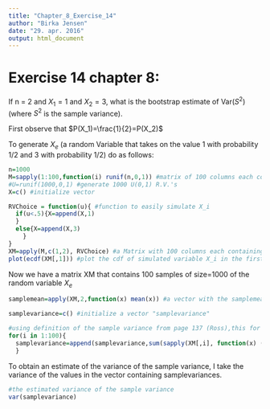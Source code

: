 ```yaml
---
title: "Chapter_8_Exercise_14"
author: "Birka Jensen"
date: "29. apr. 2016"
output: html_document
---
```


Exercise 14 chapter 8:
======================

If n = 2 and $X_1=1$ and $X_2=3$, what is the bootstrap estimate of Var($S^2$) (where $S^2$ is the sample variance).

First observe that $P(X_1)=\frac{1}{2}=P(X_2)$

To generate $X_e$ (a random Variable that takes on the value 1 with probability 1/2 and 3 with probability 1/2) do as follows:
```r
n=1000
M=sapply(1:100,function(i) runif(n,0,1)) #matrix of 100 columns each containing 1000 U(0,1) R.V.'s
#U=runif(1000,0,1) #generate 1000 U(0,1) R.V.'s
X=c() #initialize vector

RVChoice = function(u){ #function to easily simulate X_i
  if(u<.5){X=append(X,1)
  }
  else{X=append(X,3)
    }
}
XM=apply(M,c(1,2), RVChoice) #a Matrix with 100 columns each containing 1000 simulated X_e, R.V.'s with F_e
plot(ecdf(XM[,1])) #plot the cdf of simulated variable X_i in the first sample of the matrix
```

Now we have a matrix XM that contains 100 samples of size=1000 of the random variable $X_e$ 


```r

samplemean=apply(XM,2,function(x) mean(x)) #a vector with the samplemean of each of the columns of XM

samplevariance=c() #initialize a vector "samplevariance"

#using definition of the sample variance from page 137 (Ross),this for loop calculates the sample variance of each of the rows in XM
for(i in 1:100){  
  samplevariance=append(samplevariance,sum(sapply(XM[,i], function(x) (x-samplemean[i])^2))/(n-1))
  } 
```

To obtain an estimate of the variance of the sample variance, I take the variance of the values in the vector containing samplevariances.

```r
#the estimated variance of the sample variance
var(samplevariance)  
```


